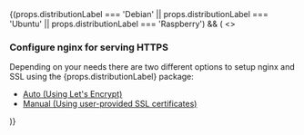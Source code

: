 
<div>
  {(props.distributionLabel === 'Debian' ||
    props.distributionLabel === 'Ubuntu' ||
    props.distributionLabel === 'Raspberry') && (
    <>
      <ConfigureDebianPackage
        distributionLabel={'Debian'}
        databaseEngine={'mariadb'}
      />
      <h3>Configure nginx for serving HTTPS</h3>
      Depending on your needs there are two different options to setup nginx and
      SSL using the {props.distributionLabel} package:
      <ul>
          <li>
              <a href={`/hosting/configure/https/${props.productName.toLowerCase()}/debian-auto/`}> Auto (Using Let's Encrypt) </a>
          </li>
          <li>
              <a href={`/hosting/configure/https/${props.productName.toLowerCase()}/debian-manual/`}> Manual (Using user-provided SSL certificates) </a>
          </li>
      </ul>
    </>
  )}
</div>

